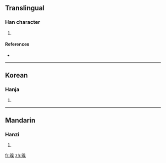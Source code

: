 ==Translingual==

===Han character===
{{Han char|rn=72|rad=日|as=10|sn=14|four=|canj=日竹山木 (AHUD)}}

# {{defn|Han|sort=日10}}

====References====
* {{Han ref|kx=0498.400|dkj=14086|dj=0867.180|hdz=21530.080|uh=669E|ud=26270}}

----

==Korean==

===Hanja===
{{ko-hanja|hangeul=교|eumhun=|rv=gyo|mr=kyo|y=kyo}}

# {{defn|Korean}}

----

==Mandarin==

===Hanzi===
{{cmn-hanzi|pin=[[hào]] ([[hao4]]), [[jiǎo]] ([[jiao3]])|wg=hao<sup>4</sup>, chiao<sup>3</sup>}}

# {{defn|Mandarin}}

[[fr:暞]]
[[zh:暞]]